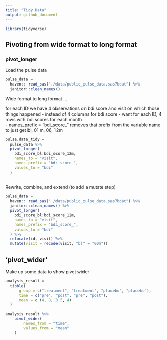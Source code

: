 ```yaml
---
title: "Tidy Data"
output: github_document
---
```


```r
library(tidyverse)
```

## Pivoting from wide format to long format
### pivot_longer
  Load the pulse data
  
    
```r
pulse_data = 
  haven:: read_sas("./data/public_pulse_data.sas7bdat") %>% 
  janitor::clean_names()
```

Wide format to long format ...

   for each ID we have 4 observations on bdi    score and visit on which those things           happened
    - instead of 4 columns for bdi score
    - want for each ID, 4 rows with bdi scores         for each month   
    - names_prefix = "bdi_score_" removes that     prefix from the variable name to just get     bl, 01 m, 06, 12m

```r
pulse.data_tidy = 
  pulse_data %>% 
  pivot_longer(
    bdi_score_bl:bdi_score_12m, 
    names_to = "visit", 
    names_prefix = "bdi_score_",
    values_to = "bdi"
  )
  
```

Rewrite, combine, and extend (to add a mutate step)

```r
pulse_data = 
  haven:: read_sas("./data/public_pulse_data.sas7bdat") %>% 
  janitor::clean_names() %>% 
  pivot_longer(
    bdi_score_bl:bdi_score_12m, 
    names_to = "visit", 
    names_prefix = "bdi_score_",
    values_to = "bdi"
  ) %>% 
  relocate(id, visit) %>% 
  mutate(visit = recode(visit, "bl" = "00m"))
```

## 'pivot_wider'


Make up some data to show pivot wider

```r
analysis_result = 
  tibble(
      group = c("treatment", "treatment", "placebo", "placebo"), 
      time = c("pre", "post", "pre", "post"),
      mean = c (4, 8, 3.5, 4)
  )

analysis_result %>% 
    pivot_wider(
        names_from = "time", 
        values_from = "mean"
    )
```






